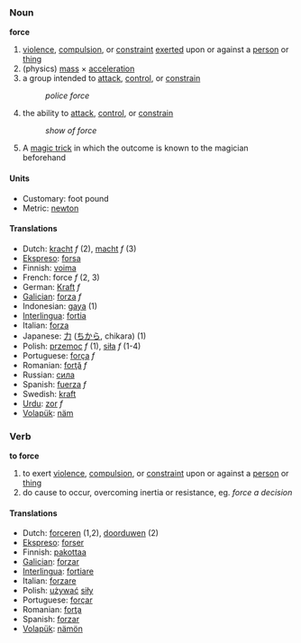 ===Noun===
'''force'''

# [[violence]], [[compulsion]], or [[constraint]] [[exerted]] upon or against a [[person]] or [[thing]]
# (physics) [[mass]] &times; [[acceleration]]
# a group intended to [[attack]], [[control]], or [[constrain]]
#: ''police force''
# the ability to [[attack]], [[control]], or [[constrain]]
#: ''show of force''
# A [[magic trick]] in which the outcome is known to the magician beforehand

====Units====

*Customary: foot pound
*Metric: [[newton]]

==== Translations ====
*Dutch: [[kracht]] ''f'' (2), [[macht]] ''f'' (3)
*[[Ekspreso]]: [[forsa]]
*Finnish: [[voima]]
*French: force ''f'' (2, 3)
*German: [[Kraft]] ''f''
*[[Galician]]: [[forza]] ''f''
*Indonesian: [[gaya]] (1)
*[[Interlingua]]: [[fortia]]
*Italian: [[forza]] 
*Japanese: [[力]] ([[ちから]], chikara) (1)
*Polish: [[przemoc]] ''f'' (1), [[siła]] ''f'' (1-4)
*Portuguese: [[força]] ''f''
*Romanian: [[forţă]] ''f''
*Russian: [[сила]]
*Spanish: [[fuerza]] ''f''
*Swedish: [[kraft]]
*[[Urdu]]: [[zor]] ''f''
*[[Volapük]]: [[näm]]

===Verb===
'''to force'''

# to exert [[violence]], [[compulsion]], or [[constraint]] upon or against a [[person]] or [[thing]]
# do cause to occur, overcoming inertia or resistance, eg. ''force a decision''

==== Translations ====
*Dutch: [[forceren]] (1,2), [[doorduwen]] (2)
*[[Ekspreso]]: [[forser]]
*Finnish: [[pakottaa]]
*[[Galician]]: [[forzar]]
*[[Interlingua]]: [[fortiare]]
*Italian: [[forzare]] 
*Polish: [[używać]] [[siły]]
*Portuguese: [[forçar]]
*Romanian: [[forţa]]
*Spanish: [[forzar]]
*[[Volapük]]: [[nämön]]